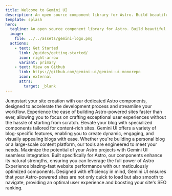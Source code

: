 ```yaml
---
title: Welcome to Gemini UI
description: An open source component library for Astro. Build beautiful stellar user interfaces with minimal effort.
template: splash
hero:
  tagline: An open source component library for Astro. Build beautiful stellar user interfaces with minimal effort.
  image:
    file: ../../assets/gemini-logo.png
  actions:
    - text: Get Started
      link: /guides/getting-started/
      icon: right-arrow
      variant: primary
    - text: View on Github
      link: https://github.com/gemini-ui/gemini-ui-monorepo
      icon: external
      attrs:
        target: _blank
---
```



<CardGrid stagger>
  <Card title="Accelerate Your Frontend Development" icon="pencil">
    Jumpstart your site creation with our dedicated Astro components, designed
    to accelerate the development process and streamline your workflow.
    Experience the ease of building Astro-powered sites faster than ever,
    allowing you to focus on crafting exceptional user experiences without the
    hassle of starting from scratch.
  </Card>
  <Card title="Blog-Oriented Components" icon="add-document">
    Elevate your blog with specialized components tailored for content-rich
    sites. Gemini UI offers a variety of blog-specific features, enabling you to
    create dynamic, engaging, and visually appealing blogs with ease. Whether
    you're building a personal blog or a large-scale content platform, our tools
    are engineered to meet your needs.
  </Card>
  <Card title="Seamless Astro Integration" icon="open-book">
    Maximize the potential of your Astro projects with Gemini UI seamless
    integration. Built specifically for Astro, our components enhance its
    natural strengths, ensuring you can leverage the full power of Astro
  </Card>
  <Card title="Optimized for Performance" icon="setting">
    Experience blazing-fast website performance with our meticulously optimized
    components. Designed with efficiency in mind, Gemini UI ensures that your
    Astro-powered sites are not only quick to load but also smooth to navigate,
    providing an optimal user experience and boosting your site's SEO ranking.
  </Card>
</CardGrid>
